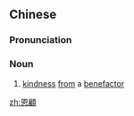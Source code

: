 {{also|恩顾}}
==Chinese==
{{zh-forms|s=恩顾}}

===Pronunciation===
{{zh-pron
|m=ēngù
|cat=n
}}

===Noun===
{{zh-noun}}

# {{lb|zh|literary}} [[kindness]] [[from]] a [[benefactor]]

[[zh:恩顧]]